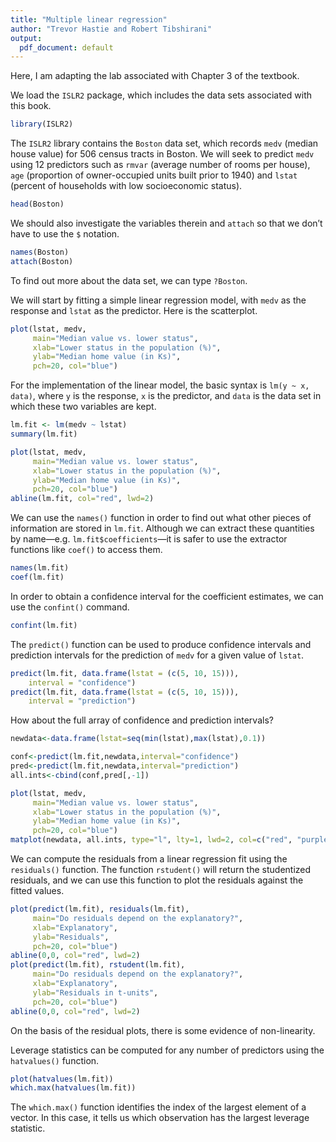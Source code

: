```yaml
---
title: "Multiple linear regression"
author: "Trevor Hastie and Robert Tibshirani"
output:
  pdf_document: default
---
```


Here, I am adapting the lab associated with Chapter 3 of the textbook. 

We load the `ISLR2` package, which includes the data sets associated with this book.

```r
library(ISLR2)
```

The `ISLR2` library contains the `Boston`  data set, which
records `medv` (median house value) for $506$ census tracts in Boston. We will seek to predict `medv` using $12$ predictors such as `rmvar` (average number of  rooms per house), `age` (proportion of owner-occupied units built prior to 1940) and `lstat` (percent of households with low socioeconomic status).

```r
head(Boston)
```

We should also investigate the variables therein and `attach` so that we don't have to use the `$` notation.

```r
names(Boston)
attach(Boston)
```

To find out more about the data set, we can type `?Boston`.

We will start by fitting a simple  linear regression model, with `medv` as the response and `lstat`  as the predictor. Here is the scatterplot.

```r
plot(lstat, medv, 
     main="Median value vs. lower status",
     xlab="Lower status in the population (%)",
     ylab="Median home value (in Ks)",
     pch=20, col="blue")
```

For the implementation of the linear model, the basic syntax is `lm(y ~ x, data)`, where `y` is the response, `x` is the predictor, and `data` is the data set in which these two variables are kept.


```r
lm.fit <- lm(medv ~ lstat)
summary(lm.fit)

plot(lstat, medv, 
     main="Median value vs. lower status",
     xlab="Lower status in the population (%)",
     ylab="Median home value (in Ks)",
     pch=20, col="blue")
abline(lm.fit, col="red", lwd=2)
```
We can use the `names()` function in order to find out what other pieces of information  are stored in `lm.fit`.
Although we can extract these quantities by name---e.g. `lm.fit$coefficients`---it is safer to use the extractor functions like `coef()` to access them.

```r
names(lm.fit)
coef(lm.fit)
```

In order to obtain a confidence interval for the coefficient estimates, we can use the `confint()` command.

```r
confint(lm.fit)
```

The `predict()` function can be used to produce confidence intervals and prediction intervals for the prediction of `medv` for a given value of `lstat`.

```r
predict(lm.fit, data.frame(lstat = (c(5, 10, 15))),
    interval = "confidence")
predict(lm.fit, data.frame(lstat = (c(5, 10, 15))),
    interval = "prediction")
```

How about the full array of confidence and prediction intervals?

```r
newdata<-data.frame(lstat=seq(min(lstat),max(lstat),0.1))

conf<-predict(lm.fit,newdata,interval="confidence")
pred<-predict(lm.fit,newdata,interval="prediction")
all.ints<-cbind(conf,pred[,-1])

plot(lstat, medv, 
     main="Median value vs. lower status",
     xlab="Lower status in the population (%)",
     ylab="Median home value (in Ks)",
     pch=20, col="blue")
matplot(newdata, all.ints, type="l", lty=1, lwd=2, col=c("red", "purple", "purple","green","green"), add=TRUE)
```

We can compute the residuals from a linear regression
fit using the `residuals()` function. The function
`rstudent()` will return the studentized residuals, and we
can use this function to plot the residuals against the fitted values.

```r
plot(predict(lm.fit), residuals(lm.fit),
     main="Do residuals depend on the explanatory?",
     xlab="Explanatory",
     ylab="Residuals",
     pch=20, col="blue")
abline(0,0, col="red", lwd=2)
plot(predict(lm.fit), rstudent(lm.fit),
     main="Do residuals depend on the explanatory?",
     xlab="Explanatory",
     ylab="Residuals in t-units",
     pch=20, col="blue")
abline(0,0, col="red", lwd=2)
```

On the basis of the residual plots, there is some evidence of non-linearity.

Leverage statistics can be computed for any number of predictors using the `hatvalues()` function.

```r
plot(hatvalues(lm.fit))
which.max(hatvalues(lm.fit))
```

The `which.max()` function identifies the index of the largest element of a vector. In this case, it tells us which observation has the largest leverage statistic.
